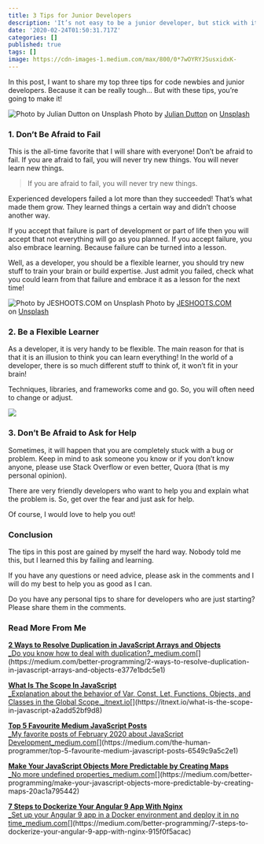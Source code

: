 ```yaml
---
title: 3 Tips for Junior Developers
description: 'It’s not easy to be a junior developer, but stick with it, it’s worth it'
date: '2020-02-24T01:50:31.717Z'
categories: []
published: true
tags: []
image: https://cdn-images-1.medium.com/max/800/0*7wOYRYJSusxidxK-
---
```


In this post, I want to share my top three tips for code newbies and junior developers. Because it can be really tough… But with these tips, you’re going to make it!

![Photo by [Julian Dutton](https://unsplash.com/@julian_dutton?utm_source=medium&utm_medium=referral) on [Unsplash](https://unsplash.com?utm_source=medium&utm_medium=referral)](https://cdn-images-1.medium.com/max/800/0*Wu1qReGAmy0IYuwV)
Photo by [Julian Dutton](https://unsplash.com/@julian_dutton?utm_source=medium&utm_medium=referral) on [Unsplash](https://unsplash.com?utm_source=medium&utm_medium=referral)

### 1\. Don’t Be Afraid to Fail

This is the all-time favorite that I will share with everyone! Don’t be afraid to fail. If you are afraid to fail, you will never try new things. You will never learn new things.

> If you are afraid to fail, you will never try new things.

Experienced developers failed a lot more than they succeeded! That’s what made them grow. They learned things a certain way and didn’t choose another way.

If you accept that failure is part of development or part of life then you will accept that not everything will go as you planned. If you accept failure, you also embrace learning. Because failure can be turned into a lesson.

Well, as a developer, you should be a flexible learner, you should try new stuff to train your brain or build expertise. Just admit you failed, check what you could learn from that failure and embrace it as a lesson for the next time!

![Photo by [JESHOOTS.COM](https://unsplash.com/@jeshoots?utm_source=medium&utm_medium=referral) on [Unsplash](https://unsplash.com?utm_source=medium&utm_medium=referral)](https://cdn-images-1.medium.com/max/800/0*1Ua0BoxNfFiViegU)
Photo by [JESHOOTS.COM](https://unsplash.com/@jeshoots?utm_source=medium&utm_medium=referral) on [Unsplash](https://unsplash.com?utm_source=medium&utm_medium=referral)

### 2\. Be a Flexible Learner

As a developer, it is very handy to be flexible. The main reason for that is that it is an illusion to think you can learn everything! In the world of a developer, there is so much different stuff to think of, it won’t fit in your brain!

Techniques, libraries, and frameworks come and go. So, you will often need to change or adjust.

![](https://cdn-images-1.medium.com/max/800/1*xSsYiSvMuongDSnnN4BFWQ.png)

### 3\. Don’t Be Afraid to Ask for Help

Sometimes, it will happen that you are completely stuck with a bug or problem. Keep in mind to ask someone you know or if you don’t know anyone, please use Stack Overflow or even better, Quora (that is my personal opinion).

There are very friendly developers who want to help you and explain what the problem is. So, get over the fear and just ask for help.

Of course, I would love to help you out!

### Conclusion

The tips in this post are gained by myself the hard way. Nobody told me this, but I learned this by failing and learning.

If you have any questions or need advice, please ask in the comments and I will do my best to help you as good as I can.

Do you have any personal tips to share for developers who are just starting? Please share them in the comments.

### Read More From Me

[**2 Ways to Resolve Duplication in JavaScript Arrays and Objects**  
_Do you know how to deal with duplication?_medium.com](https://medium.com/better-programming/2-ways-to-resolve-duplication-in-javascript-arrays-and-objects-e377e1bdc5e1 "https://medium.com/better-programming/2-ways-to-resolve-duplication-in-javascript-arrays-and-objects-e377e1bdc5e1")[](https://medium.com/better-programming/2-ways-to-resolve-duplication-in-javascript-arrays-and-objects-e377e1bdc5e1)

[**What Is The Scope In JavaScript**  
_Explanation about the behavior of Var, Const, Let, Functions, Objects, and Classes in the Global Scope._itnext.io](https://itnext.io/what-is-the-scope-in-javascript-a2add52bf9d8 "https://itnext.io/what-is-the-scope-in-javascript-a2add52bf9d8")[](https://itnext.io/what-is-the-scope-in-javascript-a2add52bf9d8)

[**Top 5 Favourite Medium JavaScript Posts**  
_My favorite posts of February 2020 about JavaScript Development_medium.com](https://medium.com/the-human-programmer/top-5-favourite-medium-javascript-posts-6549c9a5c2e1 "https://medium.com/the-human-programmer/top-5-favourite-medium-javascript-posts-6549c9a5c2e1")[](https://medium.com/the-human-programmer/top-5-favourite-medium-javascript-posts-6549c9a5c2e1)

[**Make Your JavaScript Objects More Predictable by Creating Maps**  
_No more undefined properties_medium.com](https://medium.com/better-programming/make-your-javascript-objects-more-predictable-by-creating-maps-20ac1a795442 "https://medium.com/better-programming/make-your-javascript-objects-more-predictable-by-creating-maps-20ac1a795442")[](https://medium.com/better-programming/make-your-javascript-objects-more-predictable-by-creating-maps-20ac1a795442)

[**7 Steps to Dockerize Your Angular 9 App With Nginx**  
_Set up your Angular 9 app in a Docker environment and deploy it in no time_medium.com](https://medium.com/better-programming/7-steps-to-dockerize-your-angular-9-app-with-nginx-915f0f5acac "https://medium.com/better-programming/7-steps-to-dockerize-your-angular-9-app-with-nginx-915f0f5acac")[](https://medium.com/better-programming/7-steps-to-dockerize-your-angular-9-app-with-nginx-915f0f5acac)
